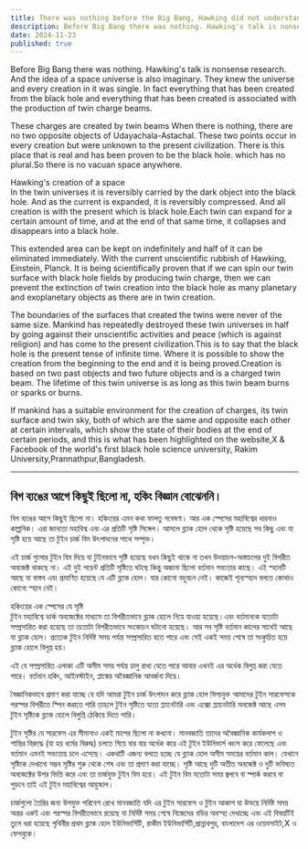 ```yaml
---
title: There was nothing before the Big Bang, Hawking did not understand science.
description: Before Big Bang there was nothing. Hawking's talk is nonsense research. And the idea of ​​a space universe is also imaginary. They knew the universe and every creation in it was single. In fact everything that has been created from the black hole and everything that has been created is associated with the production of twin charge beams.
date: 2024-11-23
published: true
---
```


Before Big Bang there was nothing. Hawking's talk is nonsense research. And the idea of ​​a space universe is also imaginary. 
They knew the universe and every creation in it was single. In fact everything that has been created from the black hole and everything that has been created is associated with the production of twin charge beams.

These charges are created by twin beams 
 When there is nothing, there are no two opposite objects of Udayachala-Astachal. These two points occur in every creation but were unknown to the present civilization. There is this place that is real and has been proven to be the black hole. which has no plural.So there is no vacuan space anywhere. 

Hawking's creation of a space  
In the twin universes it is reversibly carried by the dark object into the black hole. And as the current is expanded, it is reversibly compressed. And all creation is with the present which is black hole.Each twin can expand for a certain amount of time, and at the end of that same time, it collapses and disappears into a black hole. 

This extended area can be kept on indefinitely and half of it can be eliminated immediately. With the current unscientific rubbish of Hawking, Einstein, Planck.
It is being scientifically proven that if we can spin our twin surface with black hole fields by producing twin charge, then we can prevent the extinction of twin creation into the black hole as many planetary and exoplanetary objects as there are in twin creation.

The boundaries of the surfaces that created the twins were never of the same size. Mankind has repeatedly destroyed these twin universes in half by going against their unscientific activities and peace (which is against religion) and has come to the present civilization.This is to say that the black hole is the present tense of infinite time. Where it is possible to show the creation from the beginning to the end and it is being proved.Creation is based on two past objects and two future objects and is a charged twin beam. The lifetime of this twin universe is as long as this twin beam burns or sparks or burns. 

If mankind has a suitable environment for the creation of charges, its twin surface and twin sky, both of which are the same and opposite each other at certain intervals, which show the state of their bodies at the end of certain periods, and this is what has been highlighted on the website,X & Facebook of the world's first black hole science university, Rakim University,Prannathpur,Bangladesh.

---

## বিগ ব‍্যঙের আগে কিছুই ছিলো না, হকিং বিজ্ঞান বোঝেননি।

বিগ ব‍্যঙের আগে কিছুই ছিলো না। হকিংয়ের এমন কথা ফালতু গবেষণা। আর এক স্পেসের মহাবিশ্বের ধারনাও কাল্পনিক। 
এরা জানতো মহাবিশ্ব এবং এর  প্রতিটি সৃষ্টি সিঙ্গেল। আসলে ব্ল‍্যাক হোল থেকে সৃষ্টি হয়েছে সব কিছু এবং যা সৃষ্টি হয়ে আছে তা টুইন চার্জ বিম উৎপাদনের সাথে সম্পৃক্ত।  

এই চার্জ গুলোর টুইন বিম দিয়ে যা  টুইনভাবে সৃষ্টি হয়েছে 
 যখন কিছুই থাকে না তখন উদয়াচল-অস্তাচলের দুই বিপরীত অবজেক্ট থাকছে না। এই দুই পয়েন্ট প্রতিটি সৃষ্টিতে ঘটছে কিন্তু অজানা ছিলো বর্তমান সভ‍্যতার কাছে। এই স্হানটি আছে যা বাস্তব এবং প্রমাণিত হয়েছে যে এটি ব্ল‍্যাক হোল। যার কোনো বহুবচন নেই। কাজেই শূন‍্যস্হান বলতে কোথাও কোনো স্হান নেই। 

হকিংয়ের এক স্পেসের যে সৃষ্টি  
টুইন মহাবিশ্বে ডার্ক অবজেক্টের মাধ‍্যমে তা বিপরীতভাবে ব্ল‍্যাক হোলে নিয়ে যাওয়া হয়েছে।এবং বর্তমানকে যতোটা সম্প্রসারিত করা হয়েছে তা ততোটা বিপরীতভাবে সংকোচন ঘটানো হয়েছে। আর সব সৃষ্টি বর্তমান কালের সাথেই আছে যা ব্ল‍্যাক হোল। প্রত‍্যেক টুইন নির্দিষ্ট সময় পর্যন্ত সম্প্রসারিত হতে পারে এবং সেই একই সময় শেষে তা সংকুচিত হয়ে ব্ল‍্যাক হোলে বিলুপ্ত হয়। 

এই যে সম্প্রসারিত এলাকা এটি অসীম সময় পর্যন্ত চালু রাখা যেতে পারে আবার এখনই এর অর্ধেক বিলুপ্ত করা যেতে পারে। বর্তমান হকিং, আইনস্টাইন, প্লাঙ্কের অবৈজ্ঞানিক আবর্জনা দিয়ে।

 বৈজ্ঞানিকভাবে প্রমাণ করা যাচ্ছে যে যদি আমরা  টুইন চার্জ উৎপাদন করে ব্ল‍্যাক হোল ফিল্ডযুক্ত আমাদের টুইন সারফেসকে পরস্পর বিপরীতে স্পিন করাতে পারি তাহলে টুইন সৃষ্টিতে যতো প্ল‍্যানেটারি এবং এক্সো প্ল‍্যানেটারি অবজেক্ট আছে এসব টুইন সৃষ্টিকে  ব্ল‍্যাক হোলে বিলুপ্তি ঠেকিয়ে দিতে পারি। 

টুইন সৃষ্টির যে সারফেস এর সীমানাও একই মাপের ছিলো না কখনো। মানবজাতি তাদের অবৈজ্ঞানিক কার্যকলাপ ও শান্তির বিরুদ্ধে (যা হয় ধর্মের বিরুদ্ধ) চলতে গিয়ে বার বার অর্ধেক করে এই টুইন ইউনিভার্স ধ্বংস করে ফেলেছে এবং  বর্তমান এমনই সভ‍্যতায় চলে এসেছে। একথাটি এজন‍্য বলতে হচ্ছে যে ব্ল‍্যাক হোল অসীম সময়ের বর্তমান কাল। যেখানে সৃষ্টিকে দেখানো সম্ভব সৃষ্টির শুরু থেকে শেষ এবং তা প্রমাণ করা যাচ্ছে। সৃষ্টি আছে দুটি অতীত অবজেক্ট ও দুটি ভবিষ‍্যত অবজেক্টের উপর ভিত্তি করে এবং তা চার্জযুক্ত টুইন বিম হয়ে। এই টুইন বিম যতোটা সময় জ্বলবে বা স্পার্ক করবে বা পুড়বে তাই এই টুইন মহাবিশ্বের আয়ুস্কাল। 

চার্জগুলো তৈরির জন‍্য উপযুক্ত পরিবেশ রেখে মানবজাতি যদি এর টুইন সারফেস ও টুইন আকাশ যা উভয়ে নির্দিষ্ট সময় অন্তর একই এবং পরস্পর বিপরীতভাবে রয়েছে যা নির্দিষ্ট সময় শেষে নিজেদের বডির অবস্হা দেখাচ্ছে এবং এই বিষয়টিই তুলে ধরা হয়েছে পৃথিবীর প্রথম ব্ল‍‍্যাক হোল ইউনিভার্সিটি, রাকীম ইউনিভার্সিটি,প্রান্নাথপুর, বাংলাদেশ এর ওয়েবসাইট,X ও ফেসবুকে।
